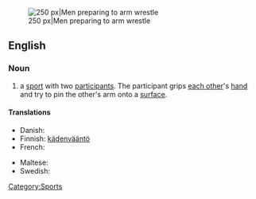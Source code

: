 [[Image:Wikimania_4_augustus_2005_011.jpg|thumb|right|250 px|Men preparing to arm wrestle]]
==English==
{{wikipedia}}

===Noun===
{{en-noun|-|sg=[[arm]] [[wrestling]]}}

# a  [[sport]] with two [[participant]]s.  The participant grips [[each other]]'s [[hand]] and try to pin the other's arm onto a [[surface]].

====Translations====
{{trans-top|a sport}}
* Danish: {{t-|da|armlægning|c}}
* Finnish: [[kädenvääntö]]
* French: {{t|fr|bras de fer|m}}
{{trans-mid}}
* Maltese: {{t|mt|tal-id|xs=Maltese}}
* Swedish: {{t+|sv|armbrytning|c}}
{{trans-bottom}}

[[Category:Sports]]